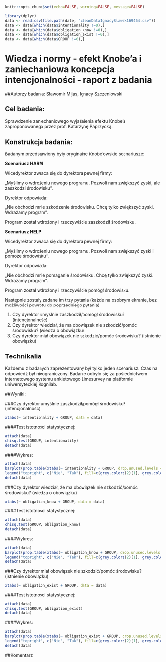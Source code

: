 ```r
knitr::opts_chunk$set(echo=FALSE, warning=FALSE, message=FALSE)

library(dplyr)
data <- read.csv(file.path(date, "cleanDataIgnacySlawek169464.csv"))
data <- data[which(data$intentionality !=0),]
data <- data[which(data$obligation_know !=0),]
data <- data[which(data$obligation_exist !=0),]
data <- data[which(data$GROUP !=0),]

```

Wiedza i normy - efekt Knobe'a i zaniechaniowa koncepcja intencjonalności - raport z badania
=====================================================================
##Autorzy badania: Sławomir Mijas, Ignacy Szczeniowski

## Cel badania: 
Sprawdzenie zaniechaniowego wyjaśnienia efektu Knobe'a zaproponowanego przez prof. Katarzynę Paprzycką. 

## Konstrukcja badania:
Badanym przedstawiony były oryginalne Knobe'owskie scenariusze:


**Scenariusz HARM**

Wicedyrektor zwraca się do dyrektora pewnej firmy:

„Myślimy o wdrożeniu nowego programu. Pozwoli nam zwiększyć zyski, ale zaszkodzi środowisku”.

Dyrektor odpowiada:

„Nie obchodzi mnie szkodzenie środowisku. Chcę tylko zwiększyć zyski. Wdrażamy program”.

Program został wdrożony i rzeczywiście zaszkodził środowisku.


**Scenariusz HELP**

Wicedyrektor zwraca się do dyrektora pewnej firmy:

„Myślimy o wdrożeniu nowego programu. Pozwoli nam zwiększyć zyski i pomoże środowisku”.

Dyrektor odpowiada:

„Nie obchodzi mnie pomaganie środowisku. Chcę tylko zwiększyć zyski. Wdrażamy program”.

Program został wdrożony i rzeczywiście pomógł środowisku.


Następnie zostały zadane im trzy pytania (każde na osobnym ekranie, bez możliwości powrotu do poprzedniego pytania)

1. Czy dyrektor umyślnie zaszkodził/pomógł środowisku? (intencjonalność)
2. Czy dyrektor wiedział, że ma obowiązek nie szkodzić/pomóc środowisku? (wiedza o obowiązku)
3. Czy dyrektor miał obowiązek nie szkodzić/pomóc środowisku? (istnienie obowiązku)

## Technikalia
Każdemu z badanych zaprezentowany był tylko jeden scenariusz. Czas na odpowiedź był nieograniczony. Badanie odbyło się za pośrednictwem internetowego systemu ankietowego Limesurvey na platformie uniwersyteckiej Kognilab. 

##Wyniki:


###Czy dyrektor umyślnie zaszkodził/pomógł środowisku? (intencjonalność)


```r
xtabs(~ intentionality + GROUP, data = data)
```

####Test istotności statystycznej:

```r
attach(data)
chisq.test(GROUP, intentionality)
detach(data)
```

####Wykres:

```r
attach(data)
barplot(prop.table(xtabs(~ intentionality + GROUP, drop.unused.levels = T), 2))
legend("topright", c("Nie", "Tak"), fill=c(grey.colors(2)[1], grey.colors(2)[2]))
detach(data)
```


###Czy dyrektor wiedział, że ma obowiązek nie szkodzić/pomóc środowisku? (wiedza o obowiązku)


```r
xtabs(~ obligation_know + GROUP, data = data)
```

####Test istotności statystycznej:

```r
attach(data)
chisq.test(GROUP, obligation_know)
detach(data)
```

####Wykres:

```r
attach(data)
barplot(prop.table(xtabs(~ obligation_know + GROUP, drop.unused.levels = T), 2))
legend("topright", c("Nie", "Tak"), fill=c(grey.colors(2)[1], grey.colors(2)[2]))
detach(data)
```

###Czy dyrektor miał obowiązek nie szkodzić/pomóc środowisku? (istnienie obowiązku)


```r
xtabs(~ obligation_exist + GROUP, data = data)
```

####Test istotności statystycznej:

```r
attach(data)
chisq.test(GROUP, obligation_exist)
detach(data)
```

####Wykres:

```r
attach(data)
barplot(prop.table(xtabs(~ obligation_exist + GROUP, drop.unused.levels = T), 2))
legend("topright", c("Nie", "Tak"), fill=c(grey.colors(2)[1], grey.colors(2)[2]))
detach(data)
```

##Komentarz